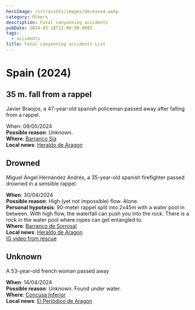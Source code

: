 ```yaml
---
heroImage: /src/assets/images/deceased.webp
category: Others
description: Fatal canyonning accidents
pubDate: 2024-05-18T22:00:00.000Z
tags:
  - accidents
title: Fatal canyonning accidents List
---
```


# Spain (2024)

## 35 m. fall from a rappel

Javier Braojos, a 47-year-old spanish policeman passed away after falling from a rappel.

When: 09/05/2024\
**Possible reason**: Unknown.\
**Where**: [Barranco Sía](https://www.docuwiki.infobarrancos.es/doku.php?id=barrancos:huesca:sia)\
**Local news**: [Heraldo de Aragon](https://www.heraldo.es/noticias/aragon/huesca/2024/05/10/muere-otro-barranquista-al-caer-en-un-rapel-en-yesero-1732593.html)

## Drowned

Miguel Ángel Hernández Andrés, a 35-year-old spanish firefighter passed drowned in a sensible rappel.

**When**: 30/04/2024\
**Possible reason**: High (yet not impossible) flow. Alone.\
**Personal hypotesis**: 90-meter rappel split into 2x45m with a water pool in between. With high flow, the waterfall can push you into the rock. There is a rock in the water pool where ropes can get entangled to.\
**Where**: [Barranco de Sorrosal](https://www.docuwiki.infobarrancos.es/doku.php?id=barrancos:huesca:barranco_del_sorrosal)\
**Local news**: [Heraldo de Aragon](https://www.heraldo.es/noticias/aragon/huesca/2024/05/10/muere-otro-barranquista-al-caer-en-un-rapel-en-yesero-1732593.html)\
[IG video from rescue](https://www.instagram.com/reel/C6br8PiIHP6)

## Unknown

A 53-year-old french woman passed away

**When**: 14/04/2024\
**Possible reason**: Unknown. Found under water.\
**Where**: [Concusa Inferior](https://www.docuwiki.infobarrancos.es/doku.php?id=barrancos:huesca:consusa_inferior)\
**Local news**: [El Periódico de Aragon](https://www.heraldo.es/noticias/aragon/huesca/2024/05/10/muere-otro-barranquista-al-caer-en-un-rapel-en-yesero-1732593.html)
